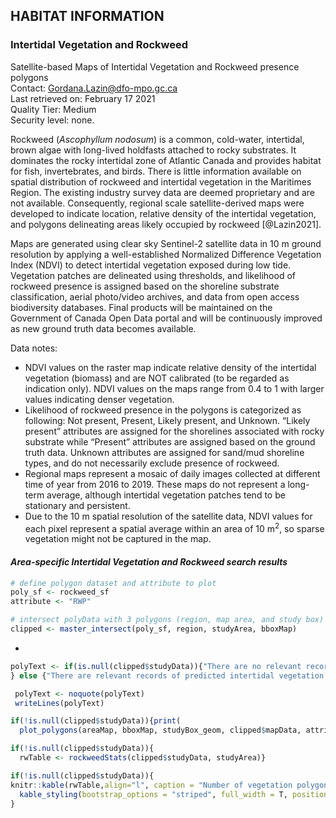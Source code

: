 ## **HABITAT INFORMATION**

### **Intertidal Vegetation and Rockweed**

Satellite-based Maps of Intertidal Vegetation and Rockweed presence polygons  
Contact: <Gordana.Lazin@dfo-mpo.gc.ca>  
Last retrieved on: February 17 2021  
Quality Tier: Medium  
Security level: none.  

Rockweed (_Ascophyllum nodosum_) is a common, cold-water, intertidal, brown algae with long-lived holdfasts attached to rocky substrates. It dominates the rocky intertidal zone of Atlantic Canada and provides habitat for fish, invertebrates, and birds. There is little information available on spatial distribution of rockweed and intertidal vegetation in the Maritimes Region. The existing industry survey data are deemed proprietary and are not available. Consequently, regional scale satellite-derived maps were developed to indicate location, relative density of the intertidal vegetation, and polygons delineating areas likely occupied by rockweed [@Lazin2021].

Maps are generated using clear sky Sentinel-2 satellite data in 10 m ground resolution by applying a well-established Normalized Difference Vegetation Index (NDVI) to detect intertidal vegetation exposed during low tide. Vegetation patches are delineated using thresholds, and likelihood of rockweed presence is assigned based on the shoreline substrate classification, aerial photo/video archives, and data from open access biodiversity databases. Final products will be maintained on the Government of Canada Open Data portal and will be continuously improved as new ground truth data becomes available. 

Data notes:

- NDVI values on the raster map indicate relative density of the intertidal vegetation (biomass) and are NOT calibrated (to be regarded as indication only). NDVI values on the maps range from 0.4 to 1 with larger values indicating denser vegetation.
- Likelihood of rockweed presence in the polygons is categorized as following: Not present, Present, Likely present, and Unknown. “Likely present” attributes are assigned for the shorelines associated with rocky substrate while “Present” attributes are assigned based on the ground truth data. Unknown attributes are assigned for sand/mud shoreline types, and do not necessarily exclude presence of rockweed.
- Regional maps represent a mosaic of daily images collected at different time of year from 2016 to 2019. These maps do not represent a long-term average, although intertidal vegetation patches tend to be stationary and persistent.
- Due to the 10 m spatial resolution of the satellite data, NDVI values for each pixel represent a spatial average within an area of 10 m^2^, so sparse vegetation might not be captured in the map.

#### ***Area-specific Intertidal Vegetation and Rockweed search results***  

```r
# define polygon dataset and attribute to plot
poly_sf <- rockweed_sf
attribute <- "RWP"

# intersect polyData with 3 polygons (region, map area, and study box)
clipped <- master_intersect(poly_sf, region, studyArea, bboxMap)
```
*
```r
 
polyText <- if(is.null(clipped$studyData)){"There are no relevant records of predicted intertidal vegetation for this search area."
} else {"There are relevant records of predicted intertidal vegetation for this search area."}

 polyText <- noquote(polyText)
 writeLines(polyText)
```

```r
if(!is.null(clipped$studyData)){print(
  plot_polygons(areaMap, bboxMap, studyBox_geom, clipped$mapData, attribute))}
```

```r
if(!is.null(clipped$studyData)){
  rwTable <- rockweedStats(clipped$studyData, studyArea)}
```

```r
if(!is.null(clipped$studyData)){
knitr::kable(rwTable,align="l", caption = "Number of vegetation polygons and surface area occupied by each category for the study area. Total intertidal vegetations is a sum of all categories.", booktabs = T, escape = F, linesep = "") %>%
  kable_styling(bootstrap_options = "striped", full_width = T, position = "left")
} 
```
